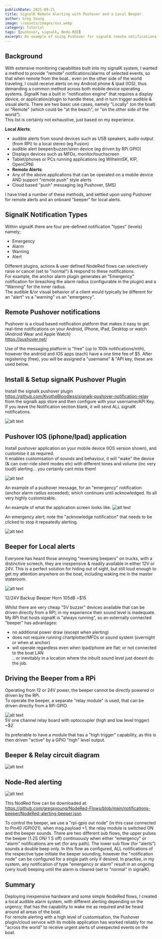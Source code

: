 ```yaml
---
publishDate: 2025-09-21
title: SignalK Remote Alerting with Pushover and a Local Beeper
author: Greg Young
image: ~/assets/images/xxx.webp
category: Tutorial
tags: [pushover, signalk, Node-RED]
excerpt: An example of using Pushover for signalK remote notifications across Android and IOS devices; and an inexpensive beeper locally that will ensure it wakes you in the middle of the night.
---
```


## Background

With extensive monitoring capabilities built into my signalK system, I wanted a method to provide "remote" notifications/alarms of selected events, so that when remote from the boat.. even on the other side of the world traveling, I could receive alerts on my Android phone & Ipad (IOS), thus demanding a common method across both mobile device operating systems.
SignalK has a built in "notification engine" that requires a display device, or application/plugin to handle these, and in turn trigger audible & visual alerts.
There are two basic use cases, namely "Locally" (on the boat) or "Remote" (which could be "at the beach", or "on the other side of the world").  
This list is certainly not exhaustive, just based on my experience.

**Local Alerts**:

- audible alerts from sound devices such as USB speakers, audio output (from RPi) to a local stereo (eg Fusion)
- audible alert beeper/buzzer/siren device (eg driven by RPi GPIO)
- Displays devices such as MFDs, monitor/touchscreen
- Tablet/phones or PCs running applications (eg WilhelmSK, KIP, OpenCPN)
- **Remote Alerts**:
- Any of the above applications that can be operated on a mobile device AND support "remote push" style alerts
- Cloud based "push" messaging (eg Pushover, SMS)

I have tried a number of these methods, and settled upon using Pushover for remote alerts and an onboard "beeper" for local alerts.

## SignalK Notification Types

Within signalK there are four pre-defined notification "types" (levels) namely;

- Emergency
- Alarm
- Warning
- Alert

Different plugins, actions & user defined NodeRed flows can selectively raise or cancel (set to "normal") & respond to these notifications.  
For example, the anchor alarm plugin generates an "Emergency" notification for breaching the alarm radius (configurable in the plugin) and a "Warning" for the inner radius.  
The audible &/or visual behavior of a client would typically be different for an "alert" vs a "warning" vs an "emergency".

## Remote Pushover notifications

Pushover is a cloud based notification platform that makes it easy to get real-time notifications on your Android, iPhone, iPad, Desktop or watch (Android Wear and Apple Watch)  
https://pushover.net/

Use of the messaging platform is "free" (up to 100k notifications/mth), however the android and IOS apps (each) have a one time fee of $5.
After registering (free), you will be assigned a "username" & "API key, these are used below.

## Install & Setup signalK Pushover Plugin

Install the signalk pushover plugin
https://github.com/KvotheBloodless/signalk-pushover-notification-relay  
from the signalk app store and then configure with your username/API Key.  
If you leave the Notification section blank, it will send ALL signalK notifications.

![alt text](../../public/images/posts/signalk-remote-local-alerts/pushover-plugin-setup.webp)

## Pushover IOS (iphone/Ipad) application

Install pushover application on your mobile device (IOS version shown), and customise it as required.  
It enables customisation of sounds and behaviour, it will "wake" the device (& can over-ride silent modes etc) with different tones and volume (inc very loud!) alerting... you certainly cant miss them!

![alt text](../../public/images/posts/signalk-remote-local-alerts/pushover-ipad-app-config.webp)

An example of a pushover message, for an "emergency" notification (anchor alarm radius exceeded); which continues until acknowledged.
Its all very highly customizable.

An example of what the application screen looks like.
![alt text](../../public/images/posts/signalk-remote-local-alerts/pushover-alerts2.webp)

An emergency alert; note the "acknowledge notification" that needs to be clicked to stop it repeatedly alerting.

![alt text](../../public/images/posts/signalk-remote-local-alerts/pushover-alerts.webp)

## Beeper for Local alerts

Everyone has heard those annoying "reversing beepers" on trucks, with a distinctive screech, they are inexpensive & readily available in either 12V or 24V. This is a perfect solution for hiding out of sight, but still loud enough to get my attention anywhere on the boat, including waking me in the master stateroom.

![alt text](../../public/images/posts/signalk-remote-local-alerts/beeper-horn.webp)

12/24V Backup Beeper Horn 105dB ~$15

Whilst there are very cheap "5V buzzer" devices available that can be driven directly from a RPI; in my experience their sound level is inadequate.  
My RPi that hosts signalK is "always running", so an externally connected "beeper" has advantages:

- no additional power draw (except when alerting)
- does not require running chartplotter/MFDs or sound system (overnight or when at anchor)
- will operate regardless even when Ipad/phone are flat; or not connected to the boat LAN  
  .. or inevitably in a location where the inbuilt sound level just doesnt do the job.

## Driving the Beeper from a RPi

Operating from 12 or 24V power, the beeper cannot be directly powered or driven by the RPi.  
To operate the beeper, a separate "relay module" is used, that can be driven directly from a RPi GPIO.

![alt text](../../public/images/posts/signalk-remote-local-alerts/5V-relay-module.webp)  
5V one channel relay board with optocoupler (high and low level trigger) ~$2

Its preferable to have a module that has a "high trigger" capability, as this is then driven "active" by a GPIO "high" level output.

## Beeper & Relay circuit diagram

![alt text](../../public/images/posts/signalk-remote-local-alerts/signalk-Rpi-local-beeper.webp)

## Node-Red alerting

![alt text](../../public/images/posts/signalk-remote-local-alerts/nodered-notifications-beeper.webp)

This NodRed flow can be downloaded at:
https://github.com/gregsyoung/NodeRed-Flows/blob/main/notifications-beeper/NodeRed-alerting-beeper.json

To control the beeper, we use a "rpi-gpio out node" (in this case connected to Pin40 /GPIO21), when msg.payload =1, the relay module is switched ON and the beeper sounds.
There are two different sub flows, the upper pulses the beeper (1.2S ON/ 1 S off) continuously when either "emergency" or "alarm" notifications are set (for any path). The lower sub flow (for "alerts") sounds a double beep only.
In this flow as configured, ALL notifications of the respective type initiate the beeper sounding, however the "notification node" can be configured for a single path only if desired.
In practise, in my system, any notification of type "emergency or alarm" result in an ongoing (very loud) beeping until the alarm is cleared (set to "normal" in signalK).

## Summary

Deploying inexpensive hardware and some simple NodeRed flows, I created a local audible alarm system, with different alerting depending on the urgency; that has the capability to wake me as required and be heard around all areas of the boat.  
For remote alerting with a high level of customisation, the Pushover plugin/cloud service with its mobile application has worked reliably for me "across the world" to receive urgent alerts of unexpected events on the boat.
